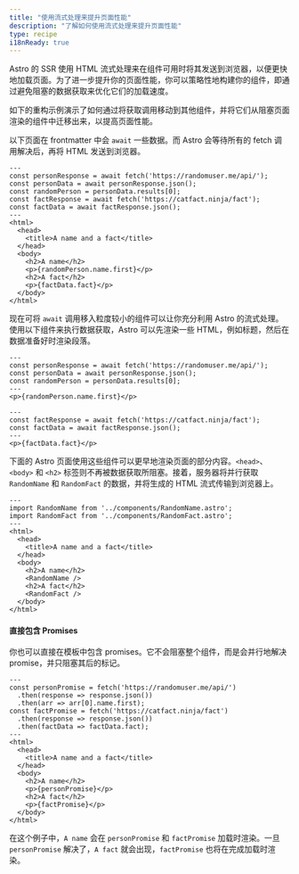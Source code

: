 ```yaml
---
title: "使用流式处理来提升页面性能"
description: "了解如何使用流式处理来提升页面性能"
type: recipe
i18nReady: true
---
```


Astro 的 SSR 使用 HTML 流式处理来在组件可用时将其发送到浏览器，以便更快地加载页面。为了进一步提升你的页面性能，你可以策略性地构建你的组件，即通过避免阻塞的数据获取来优化它们的加载速度。

如下的重构示例演示了如何通过将获取调用移动到其他组件，并将它们从阻塞页面渲染的组件中迁移出来，以提高页面性能。

以下页面在 frontmatter 中会 `await` 一些数据。而 Astro 会等待所有的 fetch 调用解决后，再将 HTML 发送到浏览器。

```astro title="src/pages/index.astro"
---
const personResponse = await fetch('https://randomuser.me/api/');
const personData = await personResponse.json();
const randomPerson = personData.results[0];
const factResponse = await fetch('https://catfact.ninja/fact');
const factData = await factResponse.json();
---
<html>
  <head>
    <title>A name and a fact</title>
  </head>
  <body>
    <h2>A name</h2>
    <p>{randomPerson.name.first}</p>
    <h2>A fact</h2>
    <p>{factData.fact}</p>
  </body>
</html>
```

现在可将 `await` 调用移入粒度较小的组件可以让你充分利用 Astro 的流式处理。使用以下组件来执行数据获取，Astro 可以先渲染一些 HTML，例如标题，然后在数据准备好时渲染段落。

```astro title="src/components/RandomName.astro"
---
const personResponse = await fetch('https://randomuser.me/api/');
const personData = await personResponse.json();
const randomPerson = personData.results[0];
---
<p>{randomPerson.name.first}</p>
```

```astro title="src/components/RandomFact.astro"
---
const factResponse = await fetch('https://catfact.ninja/fact');
const factData = await factResponse.json();
---
<p>{factData.fact}</p>
```

下面的 Astro 页面使用这些组件可以更早地渲染页面的部分内容。`<head>`、`<body>` 和 `<h2>` 标签则不再被数据获取所阻塞。接着，服务器将并行获取 `RandomName` 和 `RandomFact` 的数据，并将生成的 HTML 流式传输到浏览器上。

```astro title="src/pages/index.astro"
---
import RandomName from '../components/RandomName.astro';
import RandomFact from '../components/RandomFact.astro';
---
<html>
  <head>
    <title>A name and a fact</title>
  </head>
  <body>
    <h2>A name</h2>
    <RandomName />
    <h2>A fact</h2>
    <RandomFact />
  </body>
</html>
```

#### 直接包含 Promises

你也可以直接在模板中包含 promises。它不会阻塞整个组件，而是会并行地解决 promise，并只阻塞其后的标记。

```astro title="src/pages/index.astro"
---
const personPromise = fetch('https://randomuser.me/api/')
  .then(response => response.json())
  .then(arr => arr[0].name.first);
const factPromise = fetch('https://catfact.ninja/fact')
  .then(response => response.json())
  .then(factData => factData.fact);
---
<html>
  <head>
    <title>A name and a fact</title>
  </head>
  <body>
    <h2>A name</h2>
    <p>{personPromise}</p>
    <h2>A fact</h2>
    <p>{factPromise}</p>
  </body>
</html>
```

在这个例子中，`A name` 会在 `personPromise` 和 `factPromise` 加载时渲染。一旦 `personPromise` 解决了，`A fact` 就会出现，`factPromise` 也将在完成加载时渲染。